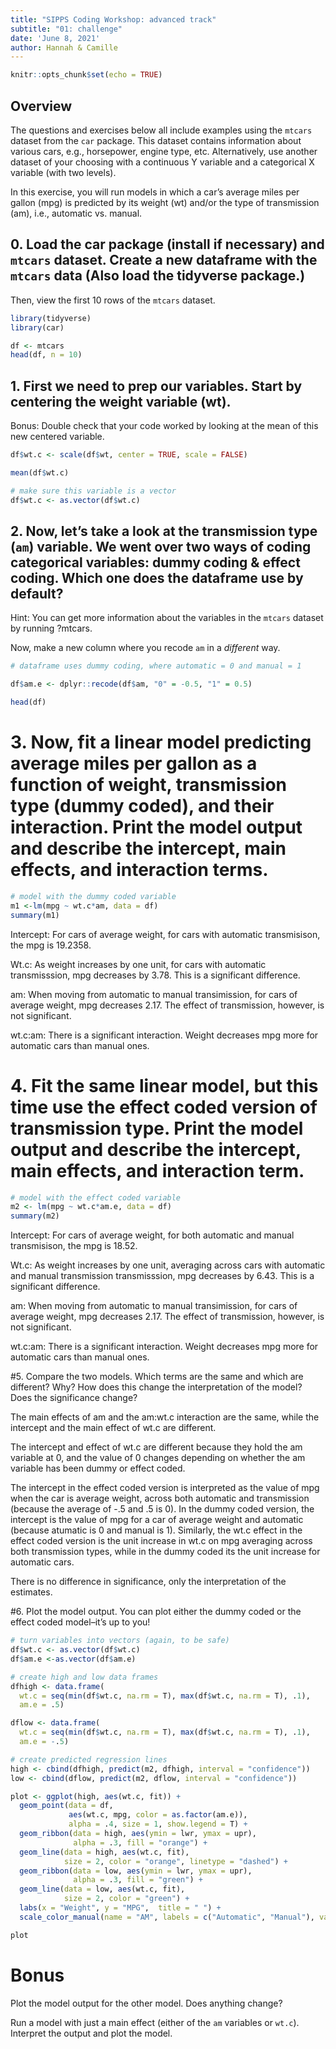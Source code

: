 ```yaml
---
title: "SIPPS Coding Workshop: advanced track"
subtitle: "01: challenge"
date: 'June 8, 2021'
author: Hannah & Camille
---
```


```r
knitr::opts_chunk$set(echo = TRUE)
```

## Overview

The questions and exercises below all include examples using the `mtcars` dataset from the `car` package. This dataset contains information about various cars, e.g., horsepower, engine type, etc. Alternatively, use another dataset of your choosing with a continuous Y variable and a categorical X variable (with two levels).

In this exercise, you will run models in which a car's average miles per gallon (mpg) is predicted by its weight (wt) and/or the type of transmission (am), i.e., automatic vs. manual.

## 0. Load the car package (install if necessary) and `mtcars` dataset. Create a new dataframe with the `mtcars` data  (Also load the tidyverse package.)

Then, view the first 10 rows of the `mtcars` dataset.

```r

library(tidyverse)
library(car)

df <- mtcars
head(df, n = 10)

```

## 1. First we need to prep our variables. Start by centering the weight variable (wt).

Bonus: Double check that your code worked by looking at the mean of this new centered variable.

```r

df$wt.c <- scale(df$wt, center = TRUE, scale = FALSE)

mean(df$wt.c)

# make sure this variable is a vector
df$wt.c <- as.vector(df$wt.c)

```

## 2. Now, let's take a look at the transmission type (`am`) variable. We went over two ways of coding categorical variables: dummy coding & effect coding. Which one does the dataframe use by default?

Hint: You can get more information about the variables in the `mtcars` dataset by running ?mtcars.

Now, make a new column where you recode `am` in a *different* way. 

```r

# dataframe uses dummy coding, where automatic = 0 and manual = 1

df$am.e <- dplyr::recode(df$am, "0" = -0.5, "1" = 0.5)

head(df)

```

# 3. Now, fit a linear model predicting average miles per gallon as a function of weight, transmission type (dummy coded), and their interaction. Print the model output and describe the intercept, main effects, and interaction terms. 

```r

# model with the dummy coded variable
m1 <-lm(mpg ~ wt.c*am, data = df)
summary(m1)

```

Intercept: For cars of average weight, for cars with automatic transmisison, the mpg is 19.2358. 

Wt.c: As weight increases by one unit, for cars with automatic transmisssion, mpg decreases by 3.78. This is a significant difference. 

am: When moving from automatic to manual transimission, for cars of average weight, mpg decreases 2.17. The effect of transmission, however, is not significant. 

wt.c:am: There is a significant interaction. Weight decreases mpg more for automatic cars than manual ones. 

# 4. Fit the same linear model, but this time use the effect coded version of transmission type. Print the model output and describe the intercept, main effects, and interaction term. 

```r

# model with the effect coded variable
m2 <- lm(mpg ~ wt.c*am.e, data = df)
summary(m2)

```

Intercept: For cars of average weight, for both automatic and manual transmisison, the mpg is 18.52. 

Wt.c: As weight increases by one unit, averaging across cars with automatic and manual transmission transmisssion, mpg decreases by 6.43. This is a significant difference. 

am: When moving from automatic to manual transimission, for cars of average weight, mpg decreases 2.17. The effect of transmission, however, is not significant. 

wt.c:am: There is a significant interaction. Weight decreases mpg more for automatic cars than manual ones.

#5. Compare the two models. Which terms are the same and which are different? Why? How does this change the interpretation of the model? Does the significance change?

The main effects of am and the am:wt.c interaction are the same, while the intercept and the main effect of wt.c are different. 

The intercept and effect of wt.c are different because they hold the am variable at 0, and the value of 0 changes depending on whether the am variable has been dummy or effect coded. 

The intercept in the effect coded version is interpreted as the value of mpg when the car is average weight, across both automatic and transmission (because the average of -.5 and .5 is 0). In the dummy coded version, the intercept is the value of mpg for a car of average weight and automatic (because atumatic is 0 and manual is 1). Similarly, the wt.c effect in the effect coded version is the unit increase in wt.c on mpg averaging across both transmission types, while in the dummy coded its the unit increase for automatic cars. 

There is no difference in significance, only the interpretation of the estimates. 

#6. Plot the model output. You can plot either the dummy coded or the effect coded model--it's up to you!

```r

# turn variables into vectors (again, to be safe)
df$wt.c <- as.vector(df$wt.c)
df$am.e <-as.vector(df$am.e)

# create high and low data frames
dfhigh <- data.frame(
  wt.c = seq(min(df$wt.c, na.rm = T), max(df$wt.c, na.rm = T), .1),
  am.e = .5) 

dflow <- data.frame(
  wt.c = seq(min(df$wt.c, na.rm = T), max(df$wt.c, na.rm = T), .1),
  am.e = -.5)

# create predicted regression lines
high <- cbind(dfhigh, predict(m2, dfhigh, interval = "confidence"))
low <- cbind(dflow, predict(m2, dflow, interval = "confidence"))

plot <- ggplot(high, aes(wt.c, fit)) +
  geom_point(data = df,
             aes(wt.c, mpg, color = as.factor(am.e)),
             alpha = .4, size = 1, show.legend = T) +
  geom_ribbon(data = high, aes(ymin = lwr, ymax = upr), 
              alpha = .3, fill = "orange") +
  geom_line(data = high, aes(wt.c, fit), 
            size = 2, color = "orange", linetype = "dashed") +
  geom_ribbon(data = low, aes(ymin = lwr, ymax = upr), 
              alpha = .3, fill = "green") +
  geom_line(data = low, aes(wt.c, fit), 
            size = 2, color = "green") +
  labs(x = "Weight", y = "MPG",  title = " ") +
  scale_color_manual(name = "AM", labels = c("Automatic", "Manual"), values = c("green", "orange"))

plot

```

# Bonus

Plot the model output for the other model. Does anything change?

Run a model with just a main effect (either of the `am` variables or `wt.c`). Interpret the output and plot the model. 

